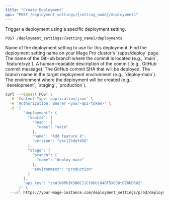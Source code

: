 ```yaml
---
title: "Create Deployment"
api: "POST /deployment_settings/{setting_name}/deployments"
---
```


Trigger a deployment using a specific deployment setting.

`POST /deployment_settings/{setting_name}/deployments`

<ParamField path="setting_name" type="string" required>
  Name of the deployment setting to use for this deployment. Find the deployment setting name on your Mage Pro cluster's `/apps/deploy` page.
</ParamField>

<ParamField body="deployment.source.head.name" type="string" required>
  The name of the GitHub branch where the commit is located (e.g., `main`, `feature/xyz`).
</ParamField>

<ParamField body="deployment.source.name" type="string" required>
  A human-readable description of the commit (e.g., GitHub commit message).
</ParamField>

<ParamField body="deployment.source.version" type="string" required>
  The GitHub commit SHA that will be deployed.
</ParamField>

<ParamField body="deployment.stage.branch.name" type="string" required>
  The branch name in the target deployment environment (e.g., `deploy-main`).
</ParamField>

<ParamField body="deployment.stage.environment" type="string" required>
  The environment where the deployment will be created (e.g., `development`, `staging`, `production`).
</ParamField>

<RequestExample>

```bash Request
curl --request POST \
  -H 'Content-Type: application/json' \
  -H 'Authorization: Bearer <your-api-token>' \
  -d '{
        "deployment": {
          "source": {
            "head": {
              "name": "main"
            },
            "name": "Add feature X",
            "version": "abc123def456"
          },
          "stage": {
            "branch": {
              "name": "deploy-main"
            },
            "environment": "production"
          }
        },
        "api_key": "zkWlN0PkIKSN0C11CfUHUj84OT5XOJ6tDZ6bDRO2"
      }' \
  --url https://your-mage-instance.com/deployment_settings/prod/deployments
```
</RequestExample>
